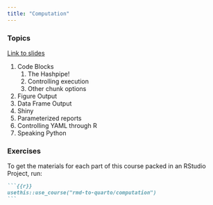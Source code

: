 ```yaml
---
title: "Computation"
---
```



### Topics

[Link to slides](slides/computation.qmd)

1. Code Blocks
   1. The Hashpipe!
   2. Controlling execution
   3. Other chunk options
2. Figure Output
3. Data Frame Output
4. Shiny
5. Parameterized reports
6. Controlling YAML through R
7. Speaking Python

### Exercises

To get the materials for each part of this course packed in an RStudio Project, run:

````.markdown
```{{r}}
usethis::use_course("rmd-to-quarto/computation")
```
````
